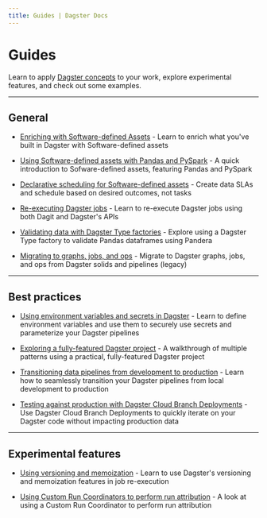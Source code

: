 ```yaml
---
title: Guides | Dagster Docs
---
```


# Guides

Learn to apply [Dagster concepts](/concepts) to your work, explore experimental features, and check out some examples.

---

## General

- [Enriching with Software-defined Assets](/guides/dagster/enriching-with-software-defined-assets) - Learn to enrich what you've built in Dagster with Software-defined assets

- [Using Software-defined assets with Pandas and PySpark](/guides/dagster/software-defined-assets) - A quick introduction to Sofware-defined assets, featuring Pandas and PySpark

- [Declarative scheduling for Software-defined assets](/guides/dagster/scheduling-assets) - Create data SLAs and schedule based on desired outcomes, not tasks

- [Re-executing Dagster jobs](/guides/dagster/re-execution) - Learn to re-execute Dagster jobs using both Dagit and Dagster's APIs

- [Validating data with Dagster Type factories](/guides/dagster/dagster_type_factories) - Explore using a Dagster Type factory to validate Pandas dataframes using Pandera

- [Migrating to graphs, jobs, and ops](https://docs.dagster.io/0.15.7/guides/dagster/graph_job_op) - Migrate to Dagster graphs, jobs, and ops from Dagster solids and pipelines (legacy)

---

## Best practices

- [Using environment variables and secrets in Dagster](/guides/dagster/using-environment-variables-and-secrets) - Learn to define environment variables and use them to securely use secrets and parameterize your Dagster pipelines

- [Exploring a fully-featured Dagster project](/guides/dagster/example_project) - A walkthrough of multiple patterns using a practical, fully-featured Dagster project

- [Transitioning data pipelines from development to production](/guides/dagster/transitioning-data-pipelines-from-development-to-production) - Learn how to seamlessly transition your Dagster pipelines from local development to production

- [Testing against production with Dagster Cloud Branch Deployments](/guides/dagster/branch_deployments) - Use Dagster Cloud Branch Deployments to quickly iterate on your Dagster code without impacting production data

---

## Experimental features

- [Using versioning and memoization](/guides/dagster/memoization) - Learn to use Dagster's versioning and memoization features in job re-execution

- [Using Custom Run Coordinators to perform run attribution](/guides/dagster/run-attribution) - A look at using a Custom Run Coordinator to perform run attribution
